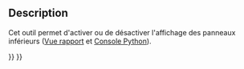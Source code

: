 <languages/>

{{Docnav/fr
|[[BIM_Preflight/fr|Contrôle en amont]]
|[[BIM_Trash/fr|Corbeille]]
|[[BIM_Workbench/fr|Atelier BIM]]
|IconL=BIM_Preflight.svg
|IconR=BIM_Trash.svg
|IconC=Workbench_BIM.svg
}}

{{GuiCommand/fr
|Name=BIM TogglePanels
|Name/fr=BIM Bascule des panneaux inférieurs
|MenuLocation=Utilitaires → Activer/désactiver les panneaux inférieurs
|Workbenches=[[BIM_Workbench/fr|BIM]]
}}

==Description==

<div class="mw-translate-fuzzy">
Cet outil permet d'activer ou de désactiver l'affichage des panneaux inférieurs ([[Report_view/fr|Vue rapport]] et [[Python_console/fr|Console Python]]).
</div>


{{Docnav/fr
|[[BIM_Preflight/fr|Contrôle en amont]]
|[[BIM_Trash/fr|Corbeille]]
|[[BIM_Workbench/fr|Atelier BIM]]
|IconL=BIM_Preflight.svg
|IconR=BIM_Trash.svg
|IconC=Workbench_BIM.svg
}}

{{BIM_Tools_navi{{#translation:}}}}
{{Userdocnavi{{#translation:}}}}